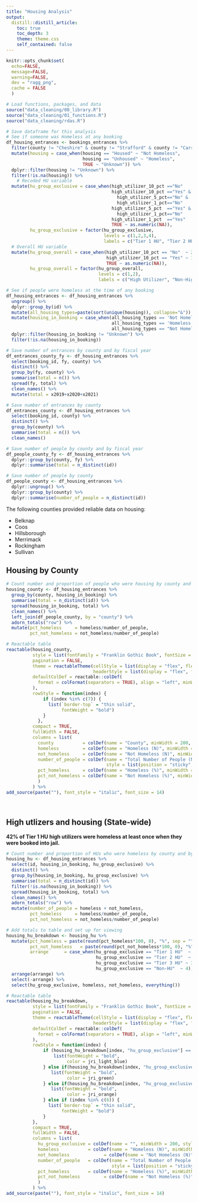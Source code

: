 ```yaml
---
title: "Housing Analysis"
output: 
  distill::distill_article:
    toc: true
    toc_depth: 3
    theme: theme.css
    self_contained: false
---
```


```r
knitr::opts_chunk$set(
  echo=FALSE, 
  message=FALSE, 
  warning=FALSE,
  dev = "ragg_png",
  cache = FALSE
  )

# Load functions, packages, and data
source("data_cleaning/00_library.R")
source("data_cleaning/01_functions.R")
source("data_cleaning/rdas.R")

# Save dataframe for this analysis
# See if someone was Homeless at any booking
df_housing_entrances <- bookings_entrances %>% 
  filter(county != "Cheshire" & county != "Strafford" & county != "Carroll") %>% 
  mutate(housing = case_when(housing == "Housed" ~ "Not Homeless",
                             housing == "Unhoused" ~ "Homeless",
                             TRUE ~ "Unknown")) %>% 
  dplyr::filter(housing != "Unknown") %>% 
  filter(!is.na(housing)) %>% 
    # Recoded HU variable
  mutate(hu_group_exclusive = case_when(high_utilizer_10_pct =="No"     ~ 4,
                                        high_utilizer_10_pct =="Yes" & 
                                          high_utilizer_5_pct=="No" & 
                                          high_utilizer_1_pct=="No"     ~ 3,
                                        high_utilizer_5_pct  =="Yes" & 
                                          high_utilizer_1_pct=="No"     ~ 2,
                                        high_utilizer_1_pct  =="Yes"    ~ 1,
                                        TRUE ~ as.numeric(NA)),
         hu_group_exclusive = factor(hu_group_exclusive, 
                                     levels = c(1,2,3,4),
                                     labels = c("Tier 1 HU", "Tier 2 HU", "Tier 3 HU", "Non-HU"))) %>% 
  # Overall HU variable
  mutate(hu_group_overall = case_when(high_utilizer_10_pct == "No"  ~ 2,
                                      high_utilizer_10_pct == "Yes" ~ 1,
                                      TRUE ~ as.numeric(NA)),
         hu_group_overall = factor(hu_group_overall,
                                   levels = c(1,2),
                                   labels = c("High Utilizer", "Non-High Utilizer")))

# See if people were homeless at the time of any booking
df_housing_entrances <- df_housing_entrances %>% 
  ungroup() %>% 
  dplyr::group_by(id) %>%
  mutate(all_housing_types=paste(sort(unique(housing)), collapse="&")) %>%
  mutate(housing_in_booking = case_when(all_housing_types == 'Not Homeless&Homeless' | 
                                        all_housing_types == 'Homeless'      ~ "Homeless",
                                        all_housing_types == "Not Homeless"  ~ "Not Homeless")) %>% 
  dplyr::filter(housing_in_booking != "Unknown") %>% 
  filter(!is.na(housing_in_booking))

# Save number of entrances by county and by fiscal year
df_entrances_county_fy <- df_housing_entrances %>%
  select(booking_id, fy, county) %>%
  distinct() %>%
  group_by(fy, county) %>%
  summarise(total = n()) %>%
  spread(fy, total) %>% 
  clean_names() %>% 
  mutate(total = x2019+x2020+x2021)

# Save number of entrances by county
df_entrances_county <- df_housing_entrances %>%
  select(booking_id, county) %>%
  distinct() %>%
  group_by(county) %>%
  summarise(total = n()) %>%
  clean_names()

# Save number of people by county and by fiscal year
df_people_county_fy <- df_housing_entrances %>%
  dplyr::group_by(county, fy) %>%
  dplyr::summarise(total = n_distinct(id)) 

# Save number of people by county 
df_people_county <- df_housing_entrances %>%
  dplyr::ungroup() %>%
  dplyr::group_by(county) %>%
  dplyr::summarise(number_of_people = n_distinct(id)) 
```

The following counties provided reliable data on housing:  

- Belknap  
- Coos  
- Hillsborough  
- Merrimack  
- Rockingham  
- Sullivan  

## Housing by County  

```r
# Count number and proportion of people who were housing by county and by fiscal year
housing_county <- df_housing_entrances %>% 
  group_by(county, housing_in_booking) %>% 
  summarise(total = n_distinct(id)) %>% 
  spread(housing_in_booking, total) %>% 
  clean_names() %>% 
  left_join(df_people_county, by = "county") %>% 
  adorn_totals("row") %>% 
  mutate(pct_homeless     = homeless/number_of_people,
         pct_not_homeless = not_homeless/number_of_people) 

# Reactable table
reactable(housing_county,
          style = list(fontFamily = "Franklin Gothic Book", fontSize = "1.0rem"),
          pagination = FALSE,
          theme = reactableTheme(cellStyle = list(display = "flex", flexDirection = "column", justifyContent = "center"),
                                 headerStyle = list(display = "flex", flexDirection = "column", justifyContent = "center")),
          defaultColDef = reactable::colDef(
            format = colFormat(separators = TRUE), align = "left", minWidth = 100
          ),
          rowStyle = function(index) {
              if (index %in% c(7)) {
                list(`border-top` = "thin solid",
                     fontWeight = "bold")
              }
            },
          compact = TRUE,
          fullWidth = FALSE,
          columns = list(
            county           = colDef(name = "County", minWidth = 200, style = list(fontWeight = "bold")),
            homeless         = colDef(name = "Homeless (N)", minWidth = 100),
            not_homeless     = colDef(name = "Not Homeless (N)", minWidth = 100),
            number_of_people = colDef(name = "Total Number of People (N)", minWidth = 100,
                                      style = list(position = "sticky", borderRight = "1px solid #d3d3d3")),
            pct_homeless     = colDef(name = "Homeless (%)", minWidth = 100, format = colFormat(percent = TRUE, digits = 0)),
            pct_not_homeless = colDef(name = "Not Homeless (%)", minWidth = 100, format = colFormat(percent = TRUE, digits = 0))
            )
          ) %>%
add_source(paste(""), font_style = "italic", font_size = 14)
```

<br>

## High utlizers and housing (State-wide)

**42% of Tier 1 HU high utilizers were homeless at least once when they were booked into jail.**

```r
# Count number and proportion of HUs who were homeless by county and by fiscal year
housing_hu <- df_housing_entrances %>% 
  select(id, housing_in_booking, hu_group_exclusive) %>% 
  distinct() %>% 
  group_by(housing_in_booking, hu_group_exclusive) %>% 
  summarise(total = n_distinct(id)) %>% 
  filter(!is.na(housing_in_booking)) %>% 
  spread(housing_in_booking, total) %>% 
  clean_names() %>% 
  adorn_totals("row") %>% 
  mutate(number_of_people = homeless + not_homeless,
         pct_homeless     = homeless/number_of_people,
         pct_not_homeless = not_homeless/number_of_people)

# Add totals to table and set up for viewing
housing_hu_breakdown <- housing_hu %>% 
  mutate(pct_homeless = paste(round(pct_homeless*100, 0), "%", sep = ""),
         pct_not_homeless   = paste(round(pct_not_homeless*100, 0), "%", sep = ""),
         arrange      = case_when(hu_group_exclusive == "Tier 1 HU"  ~ 1,
                                  hu_group_exclusive == "Tier 2 HU"  ~ 2,
                                  hu_group_exclusive == "Tier 3 HU" ~ 3,
                                  hu_group_exclusive == "Non-HU"  ~ 4)) %>% 
  arrange(arrange) %>% 
  select(-arrange) %>% 
  select(hu_group_exclusive, homeless, not_homeless, everything())

# Reactable table
reactable(housing_hu_breakdown,
          style = list(fontFamily = "Franklin Gothic Book", fontSize = "1.0rem"),
          pagination = FALSE,
          theme = reactableTheme(cellStyle = list(display = "flex", flexDirection = "column", justifyContent = "center"),
                                 headerStyle = list(display = "flex", flexDirection = "column", justifyContent = "center")),
          defaultColDef = reactable::colDef(
            format = colFormat(separators = TRUE), align = "left", minWidth = 100
          ),
          rowStyle = function(index) {
              if (housing_hu_breakdown[index, "hu_group_exclusive"] == "Tier 1 HU") {
                  list(fontWeight = "bold",
                       color = jri_light_blue)
              } else if(housing_hu_breakdown[index, "hu_group_exclusive"] == "Tier 2 HU"){
                 list(fontWeight = "bold",
                       color = jri_green)
              } else if(housing_hu_breakdown[index, "hu_group_exclusive"] == "Tier 3 HU"){
                 list(fontWeight = "bold",
                       color = jri_orange)
              } else if (index %in% c(6)) {
                list(`border-top` = "thin solid",
                     fontWeight = "bold")
              }
          },
          compact = TRUE,
          fullWidth = FALSE,
          columns = list(
            hu_group_exclusive = colDef(name = "", minWidth = 200, style = list(fontWeight = "bold")),
            homeless           = colDef(name = "Homeless (N)", minWidth = 100),
            not_homeless             = colDef(name = "Not Homeless (N)", minWidth = 100),
            number_of_people   = colDef(name = "Total Number of People (N)", minWidth = 100,
                                        style = list(position = "sticky", borderRight = "1px solid #d3d3d3")),
            pct_homeless       = colDef(name = "Homeless (%)", minWidth = 100, format = colFormat(percent = TRUE, digits = 0)),
            pct_not_homeless         = colDef(name = "Not Homeless (%)", minWidth = 100, format = colFormat(percent = TRUE, digits = 0))
            )
          ) %>%
add_source(paste(""), font_style = "italic", font_size = 14)
```

<br><br>

